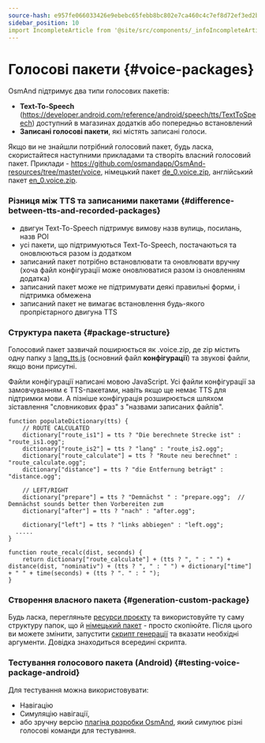 ```yaml
---
source-hash: e957fe066033426e9ebebc65febb8bc802e7ca460c4c7ef8d72ef3ed2bbd5bc7
sidebar_position: 10
import IncompleteArticle from '@site/src/components/_infoIncompleteArticle.mdx';
---
```


# Голосові пакети {#voice-packages}

<IncompleteArticle/>

OsmAnd підтримує два типи голосових пакетів:
- **Text-To-Speech** (https://developer.android.com/reference/android/speech/tts/TextToSpeech) доступний в магазинах додатків або попередньо встановлений
- **Записані голосові пакети**, які містять записані голоси.

Якщо ви не знайшли потрібний голосовий пакет, будь ласка, скористайтеся наступними прикладами та створіть власний голосовий пакет. Приклади - https://github.com/osmandapp/OsmAnd-resources/tree/master/voice, німецький пакет [de_0.voice.zip](https://download.osmand.net/download?standard=yes&file=de_0.voice.zip), англійський пакет [en_0.voice.zip](https://download.osmand.net/download?standard=yes&file=en_0.voice.zip).

### Різниця між TTS та записаними пакетами {#difference-between-tts-and-recorded-packages}

- двигун Text-To-Speech підтримує вимову назв вулиць, посилань, назв POI
- усі пакети, що підтримуються Text-To-Speech, постачаються та оновлюються разом із додатком
- записаний пакет потрібно встановлювати та оновлювати вручну (хоча файл конфігурації може оновлюватися разом із оновленням додатка)
- записаний пакет може не підтримувати деякі правильні форми, і підтримка обмежена
- записаний пакет не вимагає встановлення будь-якого пропрієтарного двигуна TTS

### Структура пакета {#package-structure}

Голосовий пакет зазвичай поширюється як .voice.zip, де zip містить одну папку з [lang_tts.js](https://github.com/osmandapp/OsmAnd-resources/blob/master/voice/de/de_tts.js) (основний файл **конфігурації**) та звукові файли, якщо вони присутні.

Файли конфігурації написані мовою JavaScript. Усі файли конфігурації за замовчуванням є TTS-пакетами, навіть якщо ще немає TTS для підтримки мови. А пізніше конфігурація розширюється шляхом зіставлення "словникових фраз" з "назвами записаних файлів".

```
function populateDictionary(tts) {
	// ROUTE CALCULATED
	dictionary["route_is1"] = tts ? "Die berechnete Strecke ist" : "route_is1.ogg";
	dictionary["route_is2"] = tts ? "lang" : "route_is2.ogg";
	dictionary["route_calculate"] = tts ? "Route neu berechnet" : "route_calculate.ogg";
	dictionary["distance"] = tts ? "die Entfernung beträgt" : "distance.ogg";

	// LEFT/RIGHT
	dictionary["prepare"] = tts ? "Demnächst " : "prepare.ogg";  // Demnächst sounds better then Vorbereiten zum
	dictionary["after"] = tts ? "nach" : "after.ogg";
	
	dictionary["left"] = tts ? "links abbiegen" : "left.ogg";
  .....
}

function route_recalc(dist, seconds) {
	return dictionary["route_calculate"] + (tts ? ", " : " ") + distance(dist, "nominativ") + (tts ? ", " : " ") + dictionary["time"] + " " + time(seconds) + (tts ? ". " : " ");
}
```


### Створення власного пакета {#generation-custom-package}

Будь ласка, перегляньте [ресурси проєкту](https://github.com/osmandapp/OsmAnd-resources/) та використовуйте ту саму структуру папок, що й [німецький пакет](https://github.com/osmandapp/OsmAnd-resources/tree/master/voice/de) - просто скопіюйте. Після цього ви можете змінити, запустити [скрипт генерації](https://github.com/osmandapp/OsmAnd-resources/blob/master/voice/gen_voice.sh#L4) та вказати необхідні аргументи. Довідка знаходиться всередині скрипта.

### Тестування голосового пакета (Android) {#testing-voice-package-android}

Для тестування можна використовувати:
- Навігацію
- Симуляцію навігації,
- або зручну версію [плагіна розробки OsmAnd](/docs/user/navigation/guidance/voice-navigation#testing-of-voice-prompts-android), який симулює різні голосові команди для тестування.